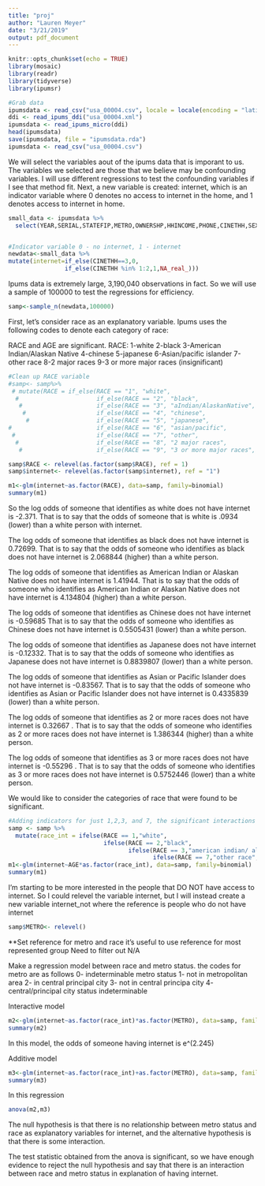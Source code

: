 ```yaml
---
title: "proj"
author: "Lauren Meyer"
date: "3/21/2019"
output: pdf_document
---
```


```r
knitr::opts_chunk$set(echo = TRUE)
library(mosaic)
library(readr)
library(tidyverse)
library(ipumsr)

#Grab data
ipumsdata <- read_csv("usa_00004.csv", locale = locale(encoding = "latin1"))
ddi <- read_ipums_ddi("usa_00004.xml")
ipumsdata <- read_ipums_micro(ddi)
head(ipumsdata)
save(ipumsdata, file = "ipumsdata.rda")
ipumsdata <- read_csv("usa_00004.csv")
```

We will select the variables aout of the ipums data that is imporant to us. The variables we selected are those that we believe may be confounding variables. I will use different regressions to test the confounding variables if I see that method fit. Next, a new variable is created: internet, which is an indicator variable where 0 denotes no access to internet in the home, and 1 denotes access to internet in home. 
```r
small_data <- ipumsdata %>%
  select(YEAR,SERIAL,STATEFIP,METRO,OWNERSHP,HHINCOME,PHONE,CINETHH,SEX,AGE,RACE,EDUC,EMPSTAT,OCC,INCTOT,FTOTINC,DIFFEYE,TRANTIME)


#Indicator variable 0 - no internet, 1 - internet
newdata<-small_data %>%
mutate(internet=if_else(CINETHH==3,0,
                if_else(CINETHH %in% 1:2,1,NA_real_)))
```



Ipums data is extremely large, 3,190,040 observations in fact. So we will use a sample of 100000 to test the regressions for efficiency. 
```r
samp<-sample_n(newdata,100000)
```


First, let's consider race as an explanatory variable. Ipums uses the following codes to denote each category of race:

RACE and AGE are significant.
RACE:
1-white
2-black
3-American Indian/Alaskan Native
4-chinese
5-japanese
6-Asian/pacific islander
7-other race
8-2 major races
9-3 or more major races (insignificant)

```r
#Clean up RACE variable 
#samp<- samp%>%
 # mutate(RACE = if_else(RACE == "1", "white",
  #                      if_else(RACE == "2", "black", 
   #                     if_else(RACE == "3", "aIndian/AlaskanNative",
    #                    if_else(RACE == "4", "chinese",
     #                   if_else(RACE == "5", "japanese",
#                        if_else(RACE == "6", "asian/pacific",
 #                       if_else(RACE == "7", "other",
  #                      if_else(RACE == "8", "2 major races",
   #                     if_else(RACE == "9", "3 or more major races", "na"))))))))))

samp$RACE <- relevel(as.factor(samp$RACE), ref = 1)
samp$internet<- relevel(as.factor(samp$internet), ref = "1")

m1<-glm(internet~as.factor(RACE), data=samp, family=binomial)
summary(m1)
```
So the log odds of someone that identifies as white does not have internet is -2.371. That is to say that the odds of someone that is white is .0934 (lower) than a white person with internet. 

The log odds of someone that identifies as black does not have internet is 0.72699. That is to say that the odds of someone who identifies as black does not have internet is 2.068844 (higher) than a white person. 

The log odds of someone that identifies as American Indian or Alaskan Native does not have internet is 1.41944. That is to say that the odds of someone who identifies as American Indian or Alaskan Native does not have internet is 4.134804 (higher) than a white person. 

The log odds of someone that identifies as Chinese does not have internet is -0.59685 That is to say that the odds of someone who identifies as Chinese does not have internet is 
0.5505431 (lower) than a white person. 


The log odds of someone that identifies as Japanese does not have internet is -0.12332. That is to say that the odds of someone who identifies as Japanese does not have internet is 0.8839807 (lower) than a white person. 

The log odds of someone that identifies as Asian or Pacific Islander does not have internet is -0.83567. That is to say that the odds of someone who identifies as Asian or Pacific Islander does not have internet is 0.4335839 (lower) than a white person. 

The log odds of someone that identifies as 2 or more races does not have internet is  0.32667 . That is to say that the odds of someone who identifies as 2 or more races does not have internet is 1.386344 (higher) than a white person. 

The log odds of someone that identifies as 3 or more races does not have internet is  -0.55296  . That is to say that the odds of someone who identifies as 3 or more races does not have internet is 0.5752446 (lower) than a white person. 




We would like to consider the categories of race that were found to be significant. 

```r
#Adding indicators for just 1,2,3, and 7, the significant interactions
samp <- samp %>%
  mutate(race_int = ifelse(RACE == 1,"white", 
                           ifelse(RACE == 2,"black",
                                  ifelse(RACE == 3,"american indian/ alaskan native",
                                         ifelse(RACE == 7,"other race",0)))))
m1<-glm(internet~AGE*as.factor(race_int), data=samp, family=binomial)
summary(m1)
```


I'm starting to be more interested in the people that DO NOT have access to internet. So I could relevel the variable internet, but I will instead create a new variable internet_not where the reference is people who do not have internet
```r

samp$METRO<- relevel()
```
**Set reference for metro and race
it's useful to use reference for most represented group 
Need to filter out N/A



Make a regression model between  race and metro status. the codes for metro are as follows
0- indeterminable metro status
1- not in metropolitan area
2- in central principal city
3- not in central principa city
4- central/principal city status indeterminable


Interactive model
```r
m2<-glm(internet~as.factor(race_int)*as.factor(METRO), data=samp, family=binomial)
summary(m2)
```
In this model, the odds of someone  having internet is e^(2.245)






Additive model
```r
m3<-glm(internet~as.factor(race_int)+as.factor(METRO), data=samp, family=binomial)
summary(m3)
```
In this regression 
```r
anova(m2,m3)
```
The null hypothesis is that there is no relationship between metro status and race as explanatory variables for internet, and the alternative hypothesis is that there is some interaction. 

The test statistic obtained from the anova is significant, so we have enough evidence to reject the null hypothesis and say that there is an interaction between race and metro status in explanation of having internet. 
